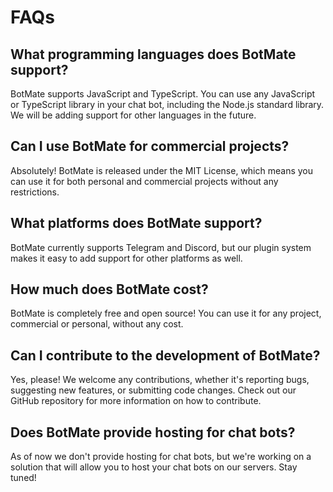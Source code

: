 # FAQs

## What programming languages does BotMate support?

BotMate supports JavaScript and TypeScript. You can use any JavaScript or TypeScript library in your chat bot, including the Node.js standard library.
We will be adding support for other languages in the future.

## Can I use BotMate for commercial projects?

Absolutely! BotMate is released under the MIT License, which means you can use it for both personal and commercial projects without any restrictions.

## What platforms does BotMate support?

BotMate currently supports Telegram and Discord, but our plugin system makes it easy to add support for other platforms as well.

## How much does BotMate cost?

BotMate is completely free and open source! You can use it for any project, commercial or personal, without any cost.

## Can I contribute to the development of BotMate?

Yes, please! We welcome any contributions, whether it's reporting bugs, suggesting new features, or submitting code changes. Check out our GitHub repository for more information on how to contribute.

## Does BotMate provide hosting for chat bots?

As of now we don't provide hosting for chat bots, but we're working on a solution that will allow you to host your chat bots on our servers. Stay tuned!
